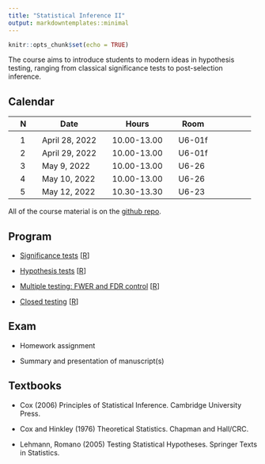 ```yaml
---
title: "Statistical Inference II"
output: markdowntemplates::minimal
---
```


```r
knitr::opts_chunk$set(echo = TRUE)
```

The course aims to introduce students to modern ideas in hypothesis testing, ranging from classical significance tests to post-selection inference.


## Calendar

|| N || Date || Hours || Room || 
|-|-|-|-|-|-|-|-|-|-|-|-|-|
||  || ||  ||  || || || ||
|| 1 || April 28, 2022 || 10.00-13.00 || U6-01f ||
|| 2 || April 29, 2022 || 10.00-13.00 || U6-01f ||
|| 3 || May 9, 2022 || 10.00-13.00 || U6-26 ||
|| 4 || May 10, 2022 || 10.00-13.00 || U6-26  ||
|| 5 || May 12, 2022 || 10.30-13.30 || U6-23 ||


All of the course material is on the 
[github repo](https://github.com/aldosolari/SI2).


<!-- ## Program and resources -->

## Program

* [Significance tests](docs/slides/significancetest.pdf) [[R](https://github.com/aldosolari/SI2/blob/master/docs/code/significancetest.R)]

* [Hypothesis tests](docs/slides/hypothesistest.pdf) [[R](https://github.com/aldosolari/SI2/blob/master/docs/code/hypothesistest.R)]

* [Multiple testing: FWER and FDR control](docs/slides/multipletest.pdf) [[R](https://github.com/aldosolari/SI2/blob/master/docs/code/multipletest.R)]

* [Closed testing](docs/slides/closedtest.pdf) [[R](https://github.com/aldosolari/SI2/blob/master/docs/code/closedtest.R)]

<!-- ## Datasets -->

## Exam

* Homework assignment

* Summary and presentation of manuscript(s)

## Textbooks

* Cox (2006) Principles of Statistical Inference. Cambridge University Press.

* Cox and Hinkley (1976) Theoretical Statistics. Chapman and Hall/CRC.

<!-- * Davison (2003) Statistical Models. Cambridge University Press. -->

* Lehmann, Romano (2005) Testing Statistical Hypotheses. Springer Texts in Statistics.

